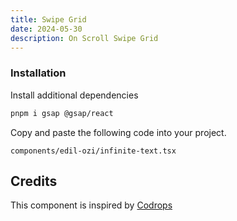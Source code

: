 ```yaml
---
title: Swipe Grid
date: 2024-05-30
description: On Scroll Swipe Grid
---
```


<ComponentPreview name="swipe-grid-demo" />

<Steps>

### Installation

Install additional dependencies

```bash
pnpm i gsap @gsap/react
```

Copy and paste the following code into your project.

```text
components/edil-ozi/infinite-text.tsx
```

<ComponentSource name="swipe-grid" />

</Steps>

## Credits

This component is inspired by [Codrops](https://tympanus.net/codrops/)
